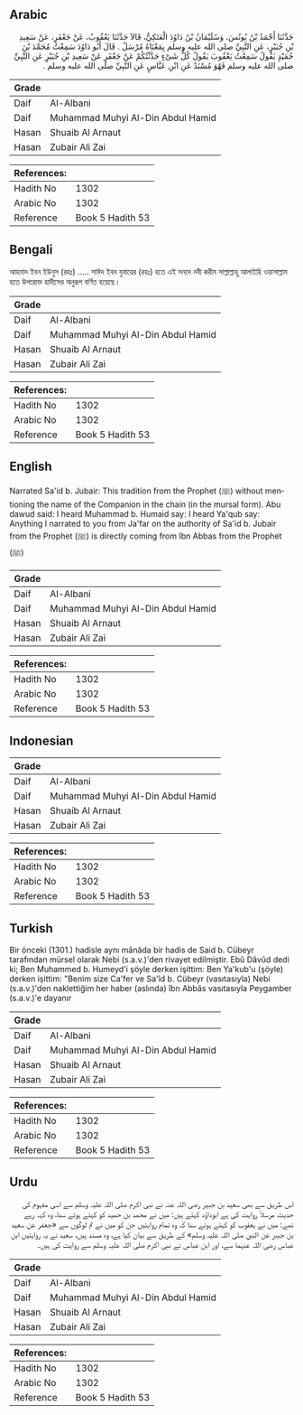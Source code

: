 ## Arabic


<div dir="rtl" lang="ar" style={{fontSize:'larger',backgroundColor:'#f8f9fa',padding:20}}>
حَدَّثَنَا أَحْمَدُ بْنُ يُونُسَ، وَسُلَيْمَانُ بْنُ دَاوُدَ الْعَتَكِيُّ، قَالاَ حَدَّثَنَا يَعْقُوبُ، عَنْ جَعْفَرٍ، عَنْ سَعِيدِ بْنِ جُبَيْرٍ، عَنِ النَّبِيِّ صلى الله عليه وسلم بِمَعْنَاهُ مُرْسَلٌ ‏.‏ قَالَ أَبُو دَاوُدَ سَمِعْتُ مُحَمَّدَ بْنَ حُمَيْدٍ يَقُولُ سَمِعْتُ يَعْقُوبَ يَقُولُ كُلُّ شَىْءٍ حَدَّثْتُكُمْ عَنْ جَعْفَرٍ عَنْ سَعِيدِ بْنِ جُبَيْرٍ عَنِ النَّبِيِّ صلى الله عليه وسلم فَهُوَ مُسْنَدٌ عَنِ ابْنِ عَبَّاسٍ عَنِ النَّبِيِّ صلى الله عليه وسلم ‏.‏
</div>
<div style={{backgroundColor:'#f8f9fa',padding:20, marginBottom: 10}}><table> <thead> <tr> <th>Grade</th> <th></th> </tr> </thead> <tbody> <tr><td>Daif</td><td>Al-Albani</td></tr><tr><td>Daif</td><td>Muhammad Muhyi Al-Din Abdul Hamid</td></tr><tr><td>Hasan</td><td>Shuaib Al Arnaut</td></tr><tr><td>Hasan</td><td>Zubair Ali Zai</td></tr></tbody></table><table> <thead> <tr> <th>References:</th> <th></th> </tr> </thead> <tbody><tr><td>Hadith No</td><td>1302</td></tr><tr><td>Arabic No</td><td>1302</td></tr><tr><td>Reference</td><td>Book 5 Hadith 53</td></tr></tbody></table></div>

## Bengali


<div dir="ltr" lang="bn" style={{fontSize:'larger',backgroundColor:'#f8f9fa',padding:20}}>
আহমাদ ইবন ইউনুস (রহঃ) ..... সাঈদ ইবন যুবায়ের (রহঃ) হতে এই সনদে নবী করীম সাল্লাল্লাহু আলাইহি ওয়াসাল্লাম হতে উপরোক্ত হাদীসের অনুরূপ বর্ণিত হয়েছে।
</div>
<div style={{backgroundColor:'#f8f9fa',padding:20, marginBottom: 10}}><table> <thead> <tr> <th>Grade</th> <th></th> </tr> </thead> <tbody> <tr><td>Daif</td><td>Al-Albani</td></tr><tr><td>Daif</td><td>Muhammad Muhyi Al-Din Abdul Hamid</td></tr><tr><td>Hasan</td><td>Shuaib Al Arnaut</td></tr><tr><td>Hasan</td><td>Zubair Ali Zai</td></tr></tbody></table><table> <thead> <tr> <th>References:</th> <th></th> </tr> </thead> <tbody><tr><td>Hadith No</td><td>1302</td></tr><tr><td>Arabic No</td><td>1302</td></tr><tr><td>Reference</td><td>Book 5 Hadith 53</td></tr></tbody></table></div>

## English


<div dir="ltr" lang="en" style={{fontSize:'larger',backgroundColor:'#f8f9fa',padding:20}}>
Narrated Sa'id b. Jubair: This tradition from the Prophet (ﷺ) without mentioning the name of the Companion in the chain (in the mursal form). Abu dawud said: I heard Muhammad b. Humaid say: I heard Ya'qub say: Anything I narrated to you from Ja'far on the authority of Sa'id b. Jubair from the Prophet (ﷺ) is directly coming from Ibn Abbas from the Prophet (ﷺ)
</div>
<div style={{backgroundColor:'#f8f9fa',padding:20, marginBottom: 10}}><table> <thead> <tr> <th>Grade</th> <th></th> </tr> </thead> <tbody> <tr><td>Daif</td><td>Al-Albani</td></tr><tr><td>Daif</td><td>Muhammad Muhyi Al-Din Abdul Hamid</td></tr><tr><td>Hasan</td><td>Shuaib Al Arnaut</td></tr><tr><td>Hasan</td><td>Zubair Ali Zai</td></tr></tbody></table><table> <thead> <tr> <th>References:</th> <th></th> </tr> </thead> <tbody><tr><td>Hadith No</td><td>1302</td></tr><tr><td>Arabic No</td><td>1302</td></tr><tr><td>Reference</td><td>Book 5 Hadith 53</td></tr></tbody></table></div>

## Indonesian


<div dir="ltr" lang="id" style={{fontSize:'larger',backgroundColor:'#f8f9fa',padding:20}}>

</div>
<div style={{backgroundColor:'#f8f9fa',padding:20, marginBottom: 10}}><table> <thead> <tr> <th>Grade</th> <th></th> </tr> </thead> <tbody> <tr><td>Daif</td><td>Al-Albani</td></tr><tr><td>Daif</td><td>Muhammad Muhyi Al-Din Abdul Hamid</td></tr><tr><td>Hasan</td><td>Shuaib Al Arnaut</td></tr><tr><td>Hasan</td><td>Zubair Ali Zai</td></tr></tbody></table><table> <thead> <tr> <th>References:</th> <th></th> </tr> </thead> <tbody><tr><td>Hadith No</td><td>1302</td></tr><tr><td>Arabic No</td><td>1302</td></tr><tr><td>Reference</td><td>Book 5 Hadith 53</td></tr></tbody></table></div>

## Turkish


<div dir="ltr" lang="tr" style={{fontSize:'larger',backgroundColor:'#f8f9fa',padding:20}}>
Bir önceki (1301.) hadisle aynı mânâda bir hadis de Said b. Cübeyr tarafından mürsel olarak Nebi (s.a.v.)'den rivayet edilmiştir. Ebû Dâvûd dedi ki; Ben Muhammed b. Humeyd'i şöyle derken işittim: Ben Ya'kub'u (şöyle) derken işittim: "Benim size Ca'fer ve Sa'îd b. Cübeyr (vasıtasıyla) Nebi (s.a.v.)'den naklettiğim her haber (aslında) îbn Abbâs vasıtasıyla Peygamber (s.a.v.)'e dayanır
</div>
<div style={{backgroundColor:'#f8f9fa',padding:20, marginBottom: 10}}><table> <thead> <tr> <th>Grade</th> <th></th> </tr> </thead> <tbody> <tr><td>Daif</td><td>Al-Albani</td></tr><tr><td>Daif</td><td>Muhammad Muhyi Al-Din Abdul Hamid</td></tr><tr><td>Hasan</td><td>Shuaib Al Arnaut</td></tr><tr><td>Hasan</td><td>Zubair Ali Zai</td></tr></tbody></table><table> <thead> <tr> <th>References:</th> <th></th> </tr> </thead> <tbody><tr><td>Hadith No</td><td>1302</td></tr><tr><td>Arabic No</td><td>1302</td></tr><tr><td>Reference</td><td>Book 5 Hadith 53</td></tr></tbody></table></div>

## Urdu


<div dir="rtl" lang="ur" style={{fontSize:'larger',backgroundColor:'#f8f9fa',padding:20}}>
اس طریق سے بھی سعید بن جبیر رضی اللہ عنہ نے نبی اکرم صلی اللہ علیہ وسلم سے اسی مفہوم کی حدیث مرسلاً روایت کی ہے ابوداؤد کہتے ہیں: میں نے محمد بن حمید کو کہتے ہوئے سنا، وہ کہہ رہے تھے: میں نے یعقوب کو کہتے ہوئے سنا کہ وہ تمام روایتیں جن کو میں نے تم لوگوں سے «جعفر عن سعيد بن جبير عن النبي صلی اللہ علیہ وسلم» کے طریق سے بیان کیا ہے، وہ مسند ہیں، سعید نے یہ روایتیں ابن عباس رضی اللہ عنہما سے، اور ابن عباس نے نبی اکرم صلی اللہ علیہ وسلم سے روایت کی ہیں۔
</div>
<div style={{backgroundColor:'#f8f9fa',padding:20, marginBottom: 10}}><table> <thead> <tr> <th>Grade</th> <th></th> </tr> </thead> <tbody> <tr><td>Daif</td><td>Al-Albani</td></tr><tr><td>Daif</td><td>Muhammad Muhyi Al-Din Abdul Hamid</td></tr><tr><td>Hasan</td><td>Shuaib Al Arnaut</td></tr><tr><td>Hasan</td><td>Zubair Ali Zai</td></tr></tbody></table><table> <thead> <tr> <th>References:</th> <th></th> </tr> </thead> <tbody><tr><td>Hadith No</td><td>1302</td></tr><tr><td>Arabic No</td><td>1302</td></tr><tr><td>Reference</td><td>Book 5 Hadith 53</td></tr></tbody></table></div>
